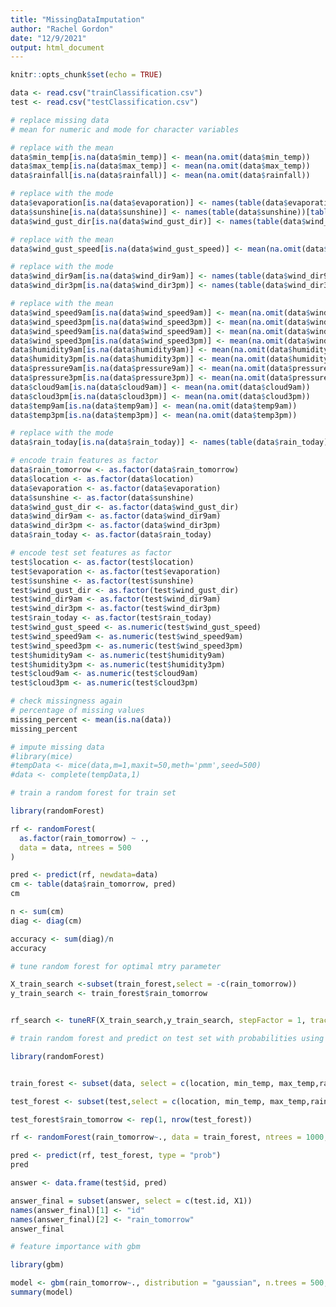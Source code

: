 ```yaml
---
title: "MissingDataImputation"
author: "Rachel Gordon"
date: "12/9/2021"
output: html_document
---
```


```r
knitr::opts_chunk$set(echo = TRUE)
```


```r
data <- read.csv("trainClassification.csv")
test <- read.csv("testClassification.csv")
```


```r
# replace missing data
# mean for numeric and mode for character variables

# replace with the mean
data$min_temp[is.na(data$min_temp)] <- mean(na.omit(data$min_temp))
data$max_temp[is.na(data$max_temp)] <- mean(na.omit(data$max_temp))
data$rainfall[is.na(data$rainfall)] <- mean(na.omit(data$rainfall))

# replace with the mode
data$evaporation[is.na(data$evaporation)] <- names(table(data$evaporation))[table(data$evaporation)==max(table(data$evaporation))]
data$sunshine[is.na(data$sunshine)] <- names(table(data$sunshine))[table(data$sunshine)==max(table(data$sunshine))]
data$wind_gust_dir[is.na(data$wind_gust_dir)] <- names(table(data$wind_gust_dir))[table(data$wind_gust_dir)==max(table(data$wind_gust_dir))]

# replace with the mean
data$wind_gust_speed[is.na(data$wind_gust_speed)] <- mean(na.omit(data$wind_gust_speed))

# replace with the mode
data$wind_dir9am[is.na(data$wind_dir9am)] <- names(table(data$wind_dir9am))[table(data$wind_dir9am)==max(table(data$wind_dir9am))]
data$wind_dir3pm[is.na(data$wind_dir3pm)] <- names(table(data$wind_dir3pm))[table(data$wind_dir3pm)==max(table(data$wind_dir3pm))]

# replace with the mean
data$wind_speed9am[is.na(data$wind_speed9am)] <- mean(na.omit(data$wind_speed9am))
data$wind_speed3pm[is.na(data$wind_speed3pm)] <- mean(na.omit(data$wind_speed3pm))
data$wind_speed9am[is.na(data$wind_speed9am)] <- mean(na.omit(data$wind_speed9am))
data$wind_speed3pm[is.na(data$wind_speed3pm)] <- mean(na.omit(data$wind_speed3pm))
data$humidity9am[is.na(data$humidity9am)] <- mean(na.omit(data$humidity9am))
data$humidity3pm[is.na(data$humidity3pm)] <- mean(na.omit(data$humidity3pm))
data$pressure9am[is.na(data$pressure9am)] <- mean(na.omit(data$pressure9am))
data$pressure3pm[is.na(data$pressure3pm)] <- mean(na.omit(data$pressure3pm))
data$cloud9am[is.na(data$cloud9am)] <- mean(na.omit(data$cloud9am))
data$cloud3pm[is.na(data$cloud3pm)] <- mean(na.omit(data$cloud3pm))
data$temp9am[is.na(data$temp9am)] <- mean(na.omit(data$temp9am))
data$temp3pm[is.na(data$temp3pm)] <- mean(na.omit(data$temp3pm))

# replace with the mode
data$rain_today[is.na(data$rain_today)] <- names(table(data$rain_today))[table(data$rain_today)==max(table(data$rain_today))]
```

```r
# encode train features as factor
data$rain_tomorrow <- as.factor(data$rain_tomorrow)
data$location <- as.factor(data$location)
data$evaporation <- as.factor(data$evaporation)
data$sunshine <- as.factor(data$sunshine)
data$wind_gust_dir <- as.factor(data$wind_gust_dir)
data$wind_dir9am <- as.factor(data$wind_dir9am)
data$wind_dir3pm <- as.factor(data$wind_dir3pm)
data$rain_today <- as.factor(data$rain_today)

# encode test set features as factor
test$location <- as.factor(test$location)
test$evaporation <- as.factor(test$evaporation)
test$sunshine <- as.factor(test$sunshine)
test$wind_gust_dir <- as.factor(test$wind_gust_dir)
test$wind_dir9am <- as.factor(test$wind_dir9am)
test$wind_dir3pm <- as.factor(test$wind_dir3pm)
test$rain_today <- as.factor(test$rain_today)
test$wind_gust_speed <- as.numeric(test$wind_gust_speed)
test$wind_speed9am <- as.numeric(test$wind_speed9am)
test$wind_speed3pm <- as.numeric(test$wind_speed3pm)
test$humidity9am <- as.numeric(test$humidity9am)
test$humidity3pm <- as.numeric(test$humidity3pm)
test$cloud9am <- as.numeric(test$cloud9am)
test$cloud3pm <- as.numeric(test$cloud3pm)

```



```r
# check missingness again
# percentage of missing values
missing_percent <- mean(is.na(data))
missing_percent
```


```r
# impute missing data
#library(mice)
#tempData <- mice(data,m=1,maxit=50,meth='pmm',seed=500)
#data <- complete(tempData,1)
```




```r
# train a random forest for train set

library(randomForest)

rf <- randomForest(
  as.factor(rain_tomorrow) ~ .,
  data = data, ntrees = 500
)

pred <- predict(rf, newdata=data)
cm <- table(data$rain_tomorrow, pred)
cm

n <- sum(cm)
diag <- diag(cm)

accuracy <- sum(diag)/n
accuracy
```

```r
# tune random forest for optimal mtry parameter

X_train_search <-subset(train_forest,select = -c(rain_tomorrow))
y_train_search <- train_forest$rain_tomorrow


rf_search <- tuneRF(X_train_search,y_train_search, stepFactor = 1, trace = TRUE, plot = TRUE, ntreeTry = 100)

```



```r

# train random forest and predict on test set with probabilities using optimal mtry

library(randomForest)


train_forest <- subset(data, select = c(location, min_temp, max_temp,rainfall, wind_gust_dir, wind_gust_speed,wind_dir9am, wind_dir3pm,wind_speed9am,wind_speed3pm, humidity9am,humidity3pm,pressure9am,pressure3pm,temp9am, temp3pm, rain_today,rain_tomorrow))

test_forest <- subset(test,select = c(location, min_temp, max_temp,rainfall, wind_gust_dir, wind_gust_speed,wind_dir9am, wind_dir3pm,wind_speed9am,wind_speed3pm, humidity9am,humidity3pm,pressure9am,pressure3pm,temp9am, temp3pm, rain_today))

test_forest$rain_tomorrow <- rep(1, nrow(test_forest))

rf <- randomForest(rain_tomorrow~., data = train_forest, ntrees = 1000, mtry = 4)

pred <- predict(rf, test_forest, type = "prob")
pred

answer <- data.frame(test$id, pred)

answer_final = subset(answer, select = c(test.id, X1))
names(answer_final)[1] <- "id"
names(answer_final)[2] <- "rain_tomorrow"
answer_final

```



```r
# feature importance with gbm

library(gbm)

model <- gbm(rain_tomorrow~., distribution = "gaussian", n.trees = 500, data = train_forest)
summary(model)

```


